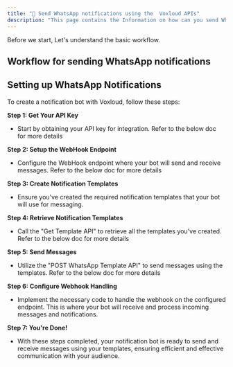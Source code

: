 ```yaml
---
title: "📨 Send WhatsApp notifications using the  Voxloud APIs"
description: "This page contains the Information on how can you send WhatsApp Notifications from your platform using the  Voxloud APIs"
---
```


Before we start, Let's understand the basic workflow.

## **Workflow for sending WhatsApp notifications**

## **Setting up WhatsApp Notifications**

To create a notification bot with  Voxloud, follow these steps:

**Step 1: Get Your API Key**

- Start by obtaining your API key for integration. Refer to the below doc for more details

**Step 2: Setup the WebHook Endpoint**

- Configure the WebHook endpoint where your bot will send and receive messages. Refer to the below doc for more details

**Step 3: Create Notification Templates**

- Ensure you've created the required notification templates that your bot will use for messaging.

**Step 4: Retrieve Notification Templates**

- Call the "Get Template API" to retrieve all the templates you've created. Refer to the below doc for more details

**Step 5: Send Messages**

- Utilize the "POST WhatsApp Template API" to send messages using the templates. Refer to the below doc for more details

**Step 6: Configure Webhook Handling**

- Implement the necessary code to handle the webhook on the configured endpoint. This is where your bot will receive and process incoming messages and notifications.

**Step 7: You're Done\!**

- With these steps completed, your notification bot is ready to send and receive messages using your templates, ensuring efficient and effective communication with your audience.